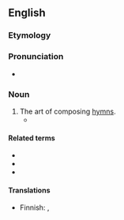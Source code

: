 ==English==

===Etymology===
{{af|en|hymn|-o-|-graphy}}

===Pronunciation===
* {{rhymes|en|ɒɡɹəfi|s=4}}

===Noun===
{{en-noun|-}}

# The art of composing [[hymn]]s.
#* {{quote-text|en|year=2005|author=Maria Vasilakē|title=Images of the Mother of God: Perceptions of the Theotokos in Byzantium|page=76|isbn=0754636038|passage=Parallel to this - and at the same time - '''hymnography''' flourishes, reaching its high point at the end of the first millennium.}}

====Related terms====
* {{l|en|hymnographer}}
* {{l|en|hymnographical}}
* {{l|en|hymnographically}}

====Translations====
{{trans-top|art of composing hymns}}
* Finnish: {{t|fi|hymnografia}}, {{t|fi|[[virsien]] [[säveltäminen]]}}
{{trans-mid}}
{{trans-bottom}}